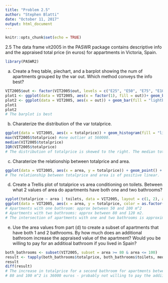 ```yaml
---
title: "Problem 2.5"
author: "Stephen Blatti"
date: "October 11, 2017"
output: html_document
---
```


```r
knitr::opts_chunk$set(echo = TRUE)
```
2.5 The data frame vit2005 in the PASWR package contains descriptive info and the appraised total price (in euros) for appartments in Victoria, Spain.
```r
library(PASWR2)
```
a) Create a freq table, piechart, and a barplot showing the num of apartments grouped by the var out. Which method conveys the info best?
```r
VIT2005$out <- factor(VIT2005$out, levels = c("E25", "E50", "E75", "E100"))
plot1 <- ggplot(data = VIT2005, aes(x = factor(1), fill = out))+ geom_bar(width = 1) + coord_polar(theta = "y") + theme_bw() + labs(x = "", y = "")
plot2 <- ggplot(data = VIT2005, aes(x = out)) + geom_bar(fill = "lightblue") + theme_bw()
plot1
plot2
# The barplot is best
```
b) Charaterize the distribution of the var totalprice. 
```r
ggplot(data = VIT2005, aes(x = totalprice)) + geom_histogram(fill = "lightblue") + theme_bw()
max(VIT2005$totalprice) #one outlier at 560000.
median(VIT2005$totalprice)
IQR(VIT2005$totalprice)
# The distribution of totalprice is skewed to the right. The median totalprice is 269750 and the IQR for totalprice is 100125.
```
c) Charaterize the relationship between totalprice and area.
```r
ggplot(data = VIT2005, aes(x = area, y = totalprice)) + geom_point() + theme_bw()
# The relationship between totalprice and area is of positive linear.
```
d) Create a Trellis plot of totalprice vs area conditioning on toilets. Between what 2 values of area do apartments have both one and two bathrooms?
```r
xyplot(totalprice ~ area | toilets, data = VIT2005, layout = c(1, 2), as.table = TRUE)
ggplot(data = VIT2005, aes(x = area, y = totalprice, color = as.factor(toilets))) + geom_point() + facet_grid(toilets ~ .) + theme_bw() +  guides(color = guide_legend("Number of\nToilets"))
# Apartments with one bathroom: approx between 50 and 100 m^2
# Apartments with two bathrooms: approx between 80 and 120 m2. 
# The intersection of apartments with one and two bathrooms is approximately (80 to 100)m^2.
```
e) Use the area values from part (d) to create a subset of apartments that have both 1 and 2 bathrooms. By how much does an additional bathroom increase the appraised value of the apartment?  Would you be willing to pay for an additioal bathroom if you lived in Spain?
```r
both_bathrooms <- subset(VIT2005, subset = area >= 80 & area <= 100)
result <- tapply(both_bathrooms$totalprice, both_bathrooms$toilets, median)
result
diff(result)
# The increase in totalprice for a second bathroom for apartments between
# 80 and 100 m^2 is 36000 euros - probably not willing to pay the addiional costs.
```






